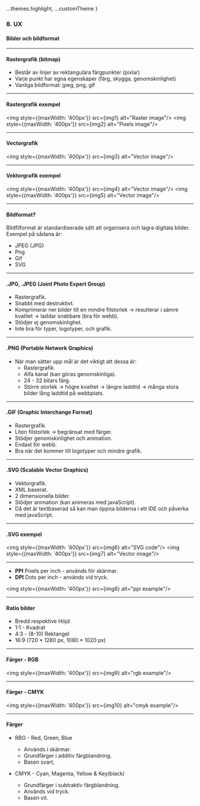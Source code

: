 
  ...themes.highlight,
  ...customTheme
}


### 8. UX
#### Bilder och bildformat


---

#### Rastergrafik (bitmap)

* Består av linjer av rektangulära färgpunkter (pixlar)
* Varje punkt har egna egenskaper (färg, skygga, genomskinlighet)
* Vanliga bildformat: jpeg, png, gif


---

#### Rastergrafik exempel
<img style={{maxWidth: '400px'}} src={img1} alt="Raster image"/>
<img style={{maxWidth: '400px'}} src={img2} alt="Pixels image"/>


---

#### Vectorgrafik
<img style={{maxWidth: '400px'}} src={img3} alt="Vector image"/>


---
				

#### Vektorgrafik exempel
<img style={{maxWidth: '400px'}} src={img4} alt="Vector image"/>
<img style={{maxWidth: '400px'}} src={img5} alt="Vector image"/>


---


#### Bildformat?
Bildfilformat är standardiserade sätt att organisera och lagra digitala bilder. Exempel på sådana är:

* JPEG (JPG)
* Png
* Gif
* SVG


---

#### .JPG, .JPEG (Joint Photo Expert Group)

* Rastergrafik.
* Snabbt med destruktivt.
* Komprimerar ner bilder till en mindre filstorlek -> resulterar i sämre kvalitet -> laddar snabbare (bra för webb).
* Stödjer ej genomskinlighet.
* Inte bra för typer, logotyper, och grafik.							


---

#### .PNG (Portable Network Graphics)

* När man sätter upp mål är det viktigt att dessa är:
  * Rastergrafik.
  * Alfa kanal (kan göras genomskinliga).
  * 24 - 32 bitars färg.
  * Större storlek -> högre kvalitet -> längre laddtid -> många stora bilder lång laddtid på webbplats.			
	


---

#### .GIF (Graphic Interchange Format)

* Rastergrafik.
* Liten filstorlek → begränsat med färger.
* Stödjer genomskinlighet och animation.
* Endast för webb.
* Bra när det kommer till logotyper och mindre grafik.			


---

#### .SVG (Scalable Vector Graphics)

* Vektorgrafik.
* XML baserat.
* 2 dimensionella bilder.
* Stödjer animation (kan animeras med javaScript).
* Då det är textbaserad så kan man öppna bilderna i ett IDE och påverka med javaScript.


---

#### .SVG exempel
<img style={{maxWidth: '400px'}} src={img6} alt="SVG code"/>
<img style={{maxWidth: '400px'}} src={img7} alt="Vector image"/>

---

* **PPI** Pixels per inch - används för skärmar.
* **DPI** Dots per inch - används vid tryck.

<img style={{maxWidth: '400px'}} src={img8} alt="ppi example"/>


---

#### Ratio bilder

* Bredd respektive Höjd
* 1:1 - Kvadrat
* 4:3 - (8-10) Rektangel
* 16:9 (720 * 1280 px, 1080 * 1020 px)


---

#### Färger - RGB

<img style={{maxWidth: '400px'}} src={img9} alt="rgb example"/>

---

#### Färger - CMYK

<img style={{maxWidth: '400px'}} src={img10} alt="cmyk example"/>


---

#### Färger

* RBG - Red, Green, Blue
  * Används i skärmar.
  * Grundfärger i additiv färgblandning.
  * Basen svart,
	
* CMYK - Cyan, Magenta, Yellow & Key(black) 
  * Grundfärger i subtraktiv färgblandning.
  * Används vid tryck.
  * Basen vit.